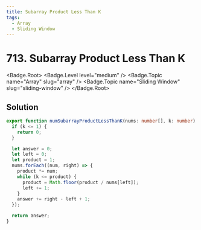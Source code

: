 ```yaml
---
title: Subarray Product Less Than K
tags:
  - Array
  - Sliding Window
---
```


# 713. Subarray Product Less Than K

<Badge.Root>
  <Badge.Level level="medium" />
  <Badge.Topic name="Array" slug="array" />
  <Badge.Topic name="Sliding Window" slug="sliding-window" />
</Badge.Root>

## Solution

```typescript filename="solution.ts" copy
export function numSubarrayProductLessThanK(nums: number[], k: number): number {
  if (k <= 1) {
    return 0;
  }

  let answer = 0;
  let left = 0;
  let product = 1;
  nums.forEach((num, right) => {
    product *= num;
    while (k <= product) {
      product = Math.floor(product / nums[left]);
      left += 1;
    }
    answer += right - left + 1;
  });

  return answer;
}
```

<ProblemLink
  codingSite="leetcode"
  href="https://leetcode.com/problems/subarray-product-less-than-k"
  title="Subarray Product Less Than K"
/>
